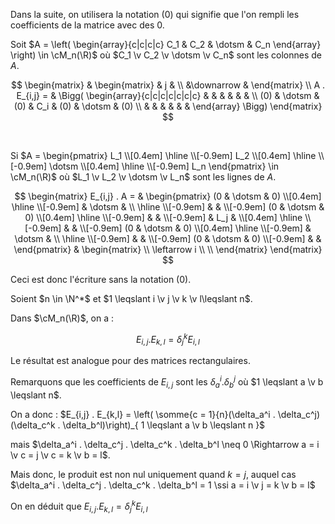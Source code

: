 


<Fil>

Dans la suite, on utilisera la notation $(0)$ qui signifie que l'on rempli les coefficients de la matrice avec des $0$.

Soit $A = \left( \begin{array}{c|c|c|c} C_1 & C_2 & \dotsm & C_n \end{array} \right) \in \cM_n(\R)$ où $C_1 \v C_2 \v \dotsm \v C_n$ sont les colonnes de $A$.

$$
\begin{matrix} & \begin{matrix}  & j &  \\   &\downarrow & \end{matrix} \\ A . E_{i,j} = & \Bigg( \begin{array}{c|c|c|c|c|c|c}
   & & & & & & \\ 
   (0) & \dotsm  & (0) & C_i &  (0) &  \dotsm & (0)  \\
    & & & & & & 
\end{array} \Bigg) \end{matrix} 
$$

<br/>


Si $A = 
\begin{pmatrix} L_1 \\[0.4em] \hline \\[-0.9em]
L_2 \\[0.4em] \hline \\[-0.9em]
\dotsm \\[0.4em] \hline \\[-0.9em]
L_n 
\end{pmatrix} \in \cM_n(\R)$ où $L_1 \v L_2 \v \dotsm \v L_n$ sont les lignes de $A$.

$$
\begin{matrix}  E_{i,j} . A = &  
\begin{pmatrix}
 (0 & \dotsm & 0) \\[0.4em] \hline \\[-0.9em]
 & \dotsm & \\ \hline \\[-0.9em] & & \\[-0.9em]
 (0 & \dotsm & 0)  \\[0.4em] \hline \\[-0.9em] & & \\[-0.9em]
 & L_j & \\[0.4em] \hline \\[-0.9em] & & \\[-0.9em]
 (0 & \dotsm & 0) \\[0.4em] \hline \\[-0.9em]
 & \dotsm & \\ \hline \\[-0.9em] & & \\[-0.9em]
 (0 & \dotsm & 0) \\[-0.9em] & & 
\end{pmatrix} & \begin{matrix}  \\ \leftarrow i \\ \\ \end{matrix}
 \end{matrix} 
$$

Ceci est donc l'écriture sans la notation $(0)$.

</Fil>

<Item type='proposition' titre='produit de deux matrices élémentaires'>

Soient $n \in \N^*$ et $1 \leqslant i \v j \v k \v l\leqslant n$.

Dans $\cM_n(\R)$, on a :

$$
E_{i,j} . E_{k,l} = \delta_j^k E_{i,l}
$$

Le résultat est analogue pour des matrices rectangulaires.
</Item>

<Hideable type='démonstration' titre=''>

Remarquons que les coefficients de $E_{i,j}$ sont les $\delta_a^i . \delta_b^j$ où $1 \leqslant a \v b \leqslant n$.

On a donc : $E_{i,j} . E_{k,l}  = \left( \somme{c = 1}{n}(\delta_a^i . \delta_c^j) (\delta_c^k . \delta_b^l)\right)_{ 1 \leqslant a \v b \leqslant n }$

mais $\delta_a^i . \delta_c^j . \delta_c^k . \delta_b^l \neq 0 \Rightarrow a = i \v c = j \v c = k \v b = l$.

Mais donc, le produit est non nul uniquement quand $k = j$, auquel cas $\delta_a^i . \delta_c^j . \delta_c^k . \delta_b^l = 1 \ssi a = i \v  j = k \v b = l$ 

On en déduit que $E_{i,j} . E_{k,l} = \delta_j^k E_{i,l}$

</Hideable>


